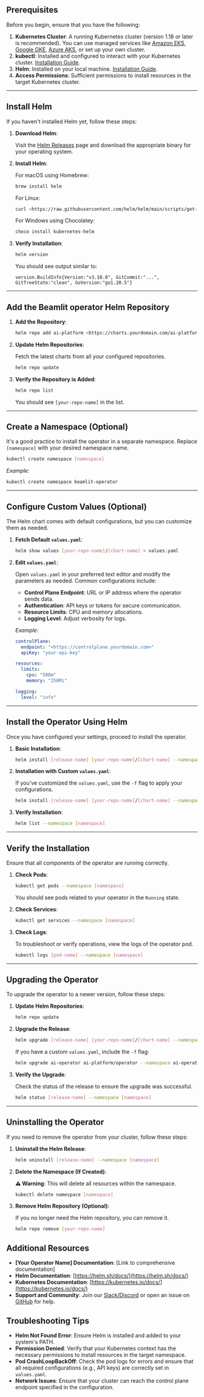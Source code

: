 ## Prerequisites

Before you begin, ensure that you have the following:

1. **Kubernetes Cluster**: A running Kubernetes cluster (version 1.18 or later is recommended). You can use managed services like [Amazon EKS](https://aws.amazon.com/eks/), [Google GKE](https://cloud.google.com/kubernetes-engine), [Azure AKS](https://azure.microsoft.com/services/kubernetes-service/), or set up your own cluster.
2. **kubectl**: Installed and configured to interact with your Kubernetes cluster. [Installation Guide](https://kubernetes.io/docs/tasks/tools/install-kubectl/).
3. **Helm**: Installed on your local machine. [Installation Guide](Install%20Beamlit%20operator.md).
4. **Access Permissions**: Sufficient permissions to install resources in the target Kubernetes cluster.

---

## Install Helm

If you haven't installed Helm yet, follow these steps:

1. **Download Helm**:
    
    Visit the [Helm Releases](https://github.com/helm/helm/releases) page and download the appropriate binary for your operating system.
    
2. **Install Helm**:
    
    For macOS using Homebrew:
    
    ```bash
    brew install helm
    
    ```
    
    For Linux:
    
    ```bash
    curl <https://raw.githubusercontent.com/helm/helm/main/scripts/get-helm-3> | bash
    
    ```
    
    For Windows using Chocolatey:
    
    ```powershell
    choco install kubernetes-helm
    
    ```
    
3. **Verify Installation**:
    
    ```bash
    helm version
    
    ```
    
    You should see output similar to:
    
    ```
    version.BuildInfo{Version:"v3.10.0", GitCommit:"...", GitTreeState:"clean", GoVersion:"go1.20.5"}
    
    ```
    

---

## Add the Beamlit operator Helm Repository

1. **Add the Repository**:
    
    ```bash
    helm repo add ai-platform <https://charts.yourdomain.com/ai-platform>
    
    ```
    
2. **Update Helm Repositories**:
    
    Fetch the latest charts from all your configured repositories.
    
    ```bash
    helm repo update
    
    ```
    
3. **Verify the Repository is Added**:
    
    ```bash
    helm repo list
    
    ```
    
    You should see `[your-repo-name]` in the list.
    

---

## Create a Namespace (Optional)

It's a good practice to install the operator in a separate namespace. Replace `[namespace]` with your desired namespace name.

```bash
kubectl create namespace [namespace]

```

*Example:*

```bash
kubectl create namespace beamlit-operator

```

---

## Configure Custom Values (Optional)

The Helm chart comes with default configurations, but you can customize them as needed.

1. **Fetch Default `values.yaml`**:
    
    ```bash
    helm show values [your-repo-name]/[chart-name] > values.yaml
    
    ```
    
2. **Edit `values.yaml`**:
    
    Open `values.yaml` in your preferred text editor and modify the parameters as needed. Common configurations include:
    
    - **Control Plane Endpoint**: URL or IP address where the operator sends data.
    - **Authentication**: API keys or tokens for secure communication.
    - **Resource Limits**: CPU and memory allocations.
    - **Logging Level**: Adjust verbosity for logs.
    
    *Example:*
    
    ```yaml
    controlPlane:
      endpoint: "<https://controlplane.yourdomain.com>"
      apiKey: "your-api-key"
    
    resources:
      limits:
        cpu: "500m"
        memory: "256Mi"
    
    logging:
      level: "info"
    
    ```
    

---

## Install the Operator Using Helm

Once you have configured your settings, proceed to install the operator.

1. **Basic Installation**:
    
    ```bash
    helm install [release-name] [your-repo-name]/[chart-name] --namespace [namespace]
    
    ```
    
2. **Installation with Custom `values.yaml`**:
    
    If you've customized the `values.yaml`, use the `-f` flag to apply your configurations.
    
    ```bash
    helm install [release-name] [your-repo-name]/[chart-name] --namespace [namespace] -f values.yaml
    
    ```
    
3. **Verify Installation**:
    
    ```bash
    helm list --namespace [namespace]
    
    ```
    

---

## Verify the Installation

Ensure that all components of the operator are running correctly.

1. **Check Pods**:
    
    ```bash
    kubectl get pods --namespace [namespace]
    
    ```
    
    You should see pods related to your operator in the `Running` state.
    
2. **Check Services**:
    
    ```bash
    kubectl get services --namespace [namespace]
    
    ```
    
3. **Check Logs**:
    
    To troubleshoot or verify operations, view the logs of the operator pod.
    
    ```bash
    kubectl logs [pod-name] --namespace [namespace]
    
    ```
    

---

## Upgrading the Operator

To upgrade the operator to a newer version, follow these steps:

1. **Update Helm Repositories**:
    
    ```bash
    helm repo update
    
    ```
    
2. **Upgrade the Release**:
    
    ```bash
    helm upgrade [release-name] [your-repo-name]/[chart-name] --namespace [namespace]
    
    ```
    
    If you have a custom `values.yaml`, include the `-f` flag:
    
    ```bash
    helm upgrade ai-operator ai-platform/operator --namespace ai-operator -f values.yaml
    
    ```
    
3. **Verify the Upgrade**:
    
    Check the status of the release to ensure the upgrade was successful.
    
    ```bash
    helm status [release-name] --namespace [namespace]
    
    ```
    

---

## Uninstalling the Operator

If you need to remove the operator from your cluster, follow these steps:

1. **Uninstall the Helm Release**:
    
    ```bash
    helm uninstall [release-name] --namespace [namespace]
    
    ```
    
2. **Delete the Namespace (If Created)**:
    
    **⚠️ Warning**: This will delete all resources within the namespace.
    
    ```bash
    kubectl delete namespace [namespace]
    
    ```
    
3. **Remove Helm Repository (Optional)**:
    
    If you no longer need the Helm repository, you can remove it.
    
    ```bash
    helm repo remove [your-repo-name]
    
    ```
    

## Additional Resources

- **[Your Operator Name] Documentation**: [Link to comprehensive documentation]
- **Helm Documentation**: [https://helm.sh/docs/](https://helm.sh/docs/)
- **Kubernetes Documentation**: [https://kubernetes.io/docs/](https://kubernetes.io/docs/)
- **Support and Community**: Join our [Slack/Discord](Install%20Beamlit%20operator.md) or open an issue on [GitHub](Install%20Beamlit%20operator.md) for help.

## Troubleshooting Tips

- **Helm Not Found Error**: Ensure Helm is installed and added to your system's PATH.
- **Permission Denied**: Verify that your Kubernetes context has the necessary permissions to install resources in the target namespace.
- **Pod CrashLoopBackOff**: Check the pod logs for errors and ensure that all required configurations (e.g., API keys) are correctly set in `values.yaml`.
- **Network Issues**: Ensure that your cluster can reach the control plane endpoint specified in the configuration.